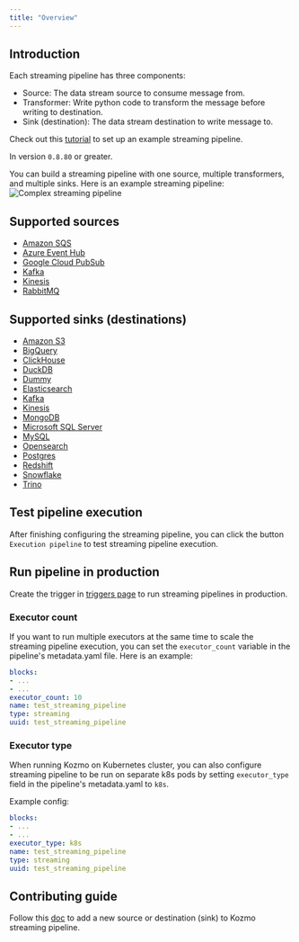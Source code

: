 ```yaml
---
title: "Overview"
---
```


## Introduction

Each streaming pipeline has three components:
- Source: The data stream source to consume message from.
- Transformer: Write python code to transform the message before writing to destination.
- Sink (destination): The data stream destination to write message to.

Check out this [tutorial](/guides/streaming-pipeline#create-a-new-pipeline) to set up an example streaming pipeline.

<Note>In version `0.8.80` or greater.</Note>

You can build a streaming pipeline with one source, multiple transformers, and multiple sinks. Here is an example streaming
pipeline:
![Complex streaming pipeline](https://media.graphassets.com/4ZWHyLpgTESu0rB1sXnP)

## Supported sources
- [Amazon SQS](/streaming/sources/amazon-sqs)
- [Azure Event Hub](/streaming/sources/azure-event-hub)
- [Google Cloud PubSub](/streaming/sources/google-cloud-pubsub)
- [Kafka](/streaming/sources/kafka)
- [Kinesis](/streaming/sources/kinesis)
- [RabbitMQ](/guides/streaming-pipeline-rabbitmq)

## Supported sinks (destinations)

- [Amazon S3](/streaming/destinations/amazon-s3)
- [BigQuery](/streaming/destinations/bigquery)
- [ClickHouse](/streaming/destinations/clickhouse)
- [DuckDB](/streaming/destinations/duckdb)
- [Dummy](/streaming/destinations/dummy)
- [Elasticsearch](/streaming/destinations/elasticsearch)
- [Kafka](/streaming/destinations/kafka)
- [Kinesis](/streaming/destinations/kinesis)
- [MongoDB](/streaming/destinations/mongodb)
- [Microsoft SQL Server](/streaming/destinations/mssql)
- [MySQL](/streaming/destinations/mysql)
- [Opensearch](/streaming/destinations/opensearch)
- [Postgres](/streaming/destinations/postgres)
- [Redshift](/streaming/destinations/redshift)
- [Snowflake](/streaming/destinations/snowflake)
- [Trino](/streaming/destinations/trino)

## Test pipeline execution
After finishing configuring the streaming pipeline, you can click the button `Execution pipeline` to test streaming pipeline execution.

## Run pipeline in production
Create the trigger in [triggers page](/design/data-pipeline-management#create-trigger) to run streaming pipelines in production.

### Executor count
If you want to run multiple executors at the same time to scale the streaming pipeline execution, you can set the `executor_count` variable
in the pipeline's metadata.yaml file. Here is an example:
```yaml
blocks:
- ...
- ...
executor_count: 10
name: test_streaming_pipeline
type: streaming
uuid: test_streaming_pipeline
```

### Executor type
When running Kozmo on Kubernetes cluster, you can also configure streaming pipeline to be run on separate k8s pods by setting `executor_type`
field in the pipeline's metadata.yaml to `k8s`.

Example config:
```yaml
blocks:
- ...
- ...
executor_type: k8s
name: test_streaming_pipeline
type: streaming
uuid: test_streaming_pipeline
```

## Contributing guide

Follow this [doc](contributing) to add a new source or destination (sink) to Kozmo streaming pipeline.
